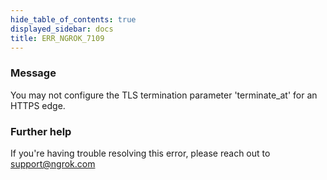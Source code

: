 ```yaml
---
hide_table_of_contents: true
displayed_sidebar: docs
title: ERR_NGROK_7109
---
```


### Message

You may not configure the TLS termination parameter 'terminate_at' for an HTTPS edge.

<ErrorDetails />

### Further help

If you're having trouble resolving this error, please reach out to [support@ngrok.com](mailto:support@ngrok.com?subject=Help%20with%20ERR_NGROK_7109)
